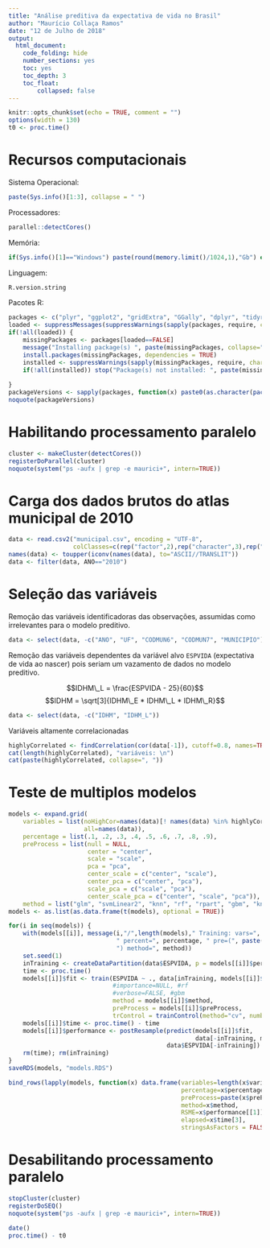 ```yaml
---
title: "Análise preditiva da expectativa de vida no Brasil"
author: "Maurício Collaça Ramos"
date: "12 de Julho de 2018"
output: 
  html_document: 
    code_folding: hide
    number_sections: yes
    toc: yes
    toc_depth: 3
    toc_float:
        collapsed: false
---
```


```r
knitr::opts_chunk$set(echo = TRUE, comment = "")
options(width = 130)
t0 <- proc.time()
```

# Recursos computacionais

Sistema Operacional:
```r
paste(Sys.info()[1:3], collapse = " ")
```

Processadores:
```r
parallel::detectCores()
```

Memória:
```r
if(Sys.info()[1]=="Windows") paste(round(memory.limit()/1024,1),"Gb") else cat(system("free -h", intern = TRUE), sep='\n')
```

Linguagem:
```r
R.version.string
```

Pacotes R:
```r
packages <- c("plyr", "ggplot2", "gridExtra", "GGally", "dplyr", "tidyr", "caret", "parallel", "doParallel", "randomForest")
loaded <- suppressMessages(suppressWarnings(sapply(packages, require, character.only=TRUE, warn.conflicts=FALSE, quietly=TRUE)))
if(!all(loaded)) {
    missingPackages <- packages[loaded==FALSE]
    message("Installing package(s) ", paste(missingPackages, collapse=", "))
    install.packages(missingPackages, dependencies = TRUE)
    installed <- suppressWarnings(sapply(missingPackages, require, character.only=TRUE, warn.conflicts=FALSE, quietly=TRUE))
    if(!all(installed)) stop("Package(s) not installed: ", paste(missingPackages[installed==FALSE], collapse=", "))
    
}
packageVersions <- sapply(packages, function(x) paste0(as.character(packageVersion(x)), collapse="."))
noquote(packageVersions)
```

# Habilitando processamento paralelo
```r
cluster <- makeCluster(detectCores())
registerDoParallel(cluster)
noquote(system("ps -aufx | grep -e maurici+", intern=TRUE))
```

# Carga dos dados brutos do atlas municipal de 2010
```r
data <- read.csv2("municipal.csv", encoding = "UTF-8",
                  colClasses=c(rep("factor",2),rep("character",3),rep("numeric", 232)))
names(data) <- toupper(iconv(names(data), to="ASCII//TRANSLIT"))
data <- filter(data, ANO=="2010")
```

# Seleção das variáveis

Remoção das variáveis identificadoras das observações, assumidas como irrelevantes para o modelo preditivo.
```r
data <- select(data, -c("ANO", "UF", "CODMUN6", "CODMUN7", "MUNICIPIO"))
```
Remoção das variáveis dependentes da variável alvo `ESPVIDA` (expectativa de vida ao nascer) pois seriam um vazamento de dados no modelo preditivo.

$$IDHM\_L = \frac{ESPVIDA - 25}{60}$$
$$IDHM = \sqrt[3]{IDHM\_E * IDHM\_L * IDHM\_R}$$
```r
data <- select(data, -c("IDHM", "IDHM_L"))
```
Variáveis altamente correlacionadas
```r
highlyCorrelated <- findCorrelation(cor(data[-1]), cutoff=0.8, names=TRUE)
cat(length(highlyCorrelated), "variáveis: \n")
cat(paste(highlyCorrelated, collapse=", "))
```

# Teste de multiplos modelos

```r
models <- expand.grid(
    variables = list(noHighCor=names(data)[! names(data) %in% highlyCorrelated],
                     all=names(data)),
    percentage = list(.1, .2, .3, .4, .5, .6, .7, .8, .9),
    preProcess = list(null = NULL,
                      center = "center",
                      scale = "scale",
                      pca = "pca",
                      center_scale = c("center", "scale"),
                      center_pca = c("center", "pca"),
                      scale_pca = c("scale", "pca"),
                      center_scale_pca = c("center", "scale", "pca")),
    method = list("glm", "svmLinear2", "knn", "rf", "rpart", "gbm", "knn", "xgbTree"))
models <- as.list(as.data.frame(t(models), optional = TRUE))
```
```r
for(i in seq(models)) {
    with(models[[i]], message(i,"/",length(models)," Training: vars=", length(variables), 
                              " percent=", percentage, " pre=(", paste(preProcess, collapse=","),
                              ") method=", method))
    set.seed(1)
    inTraining <- createDataPartition(data$ESPVIDA, p = models[[i]]$percentage, list = FALSE)
    time <- proc.time()
    models[[i]]$fit <- train(ESPVIDA ~ ., data[inTraining, models[[i]]$variables],
                             #importance=NULL, #rf
                             #verbose=FALSE, #gbm
                             method = models[[i]]$method,
                             preProcess = models[[i]]$preProcess,
                             trControl = trainControl(method="cv", number=2, search="grid"))
    models[[i]]$time <- proc.time() - time
    models[[i]]$performance <- postResample(predict(models[[i]]$fit,
                                                    data[-inTraining, models[[i]]$variables]),
                                            data$ESPVIDA[-inTraining])
    rm(time); rm(inTraining)
}
saveRDS(models, "models.RDS")
```
```r
bind_rows(lapply(models, function(x) data.frame(variables=length(x$variables),
                                                percentage=x$percentage,
                                                preProcess=paste(x$preProcess, collapse=","),
                                                method=x$method,
                                                RSME=x$performance[[1]],
                                                elapsed=x$time[3],
                                                stringsAsFactors = FALSE))) %>% arrange(RSME)
```

<!-- # Particionamento dos dados de treino e teste -->
<!-- ```{r} -->
<!-- #TODO: https://topepo.github.io/caret/subsampling-for-class-imbalances.html -->
<!-- #TODO: https://topepo.github.io/caret/data-splitting.html#splitting-based-on-the-predictors -->
<!-- #TODO: https://topepo.github.io/caret/data-splitting.html#simple-splitting-with-important-groups -->

<!-- set.seed(1) -->
<!-- inTraining <- createDataPartition(data$ESPVIDA, p = .1, list = FALSE) -->
<!-- training <- data[ inTraining,] -->
<!-- testing  <- data[-inTraining,] -->
<!-- ``` -->

<!-- ## Random Forest com reamostragem em validação cruzada de 5 folds -->
<!-- ```{r, cache=TRUE} -->
<!-- set.seed(1) -->
<!-- t1 <- proc.time() -->

<!-- fit <- train(ESPVIDA ~ ., training, method="rf", -->
<!--              # trControl=trainControl(method="cv", number=5, search="grid")) -->
<!--              trControl=trainControl(method = "none")) -->
<!-- proc.time() - t1 -->
<!-- fit -->
<!-- postResample(predict(fit, testing), testing$ESPVIDA) -->
<!-- ``` -->
<!-- ```{r} -->
<!-- importance <- varImp(fit, scale=FALSE) -->
<!-- ``` -->
<!-- ```{r} -->
<!-- plot(importance, top=20) -->
<!-- ``` -->

# Desabilitando processamento paralelo
```r
stopCluster(cluster)
registerDoSEQ()
noquote(system("ps -aufx | grep -e maurici+", intern=TRUE))
```

```r
date()
proc.time() - t0
```